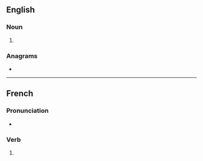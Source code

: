 ==English==

===Noun===
{{head|en|noun plural form}}

# {{plural of|alumina|lang=en}}

===Anagrams===
* {{anagrams|en|a=aailmnsu|Sulaiman}}

----

==French==

===Pronunciation===
* {{homophones|alumina|aluminât|lang=fr}}

===Verb===
{{head|fr|verb form}}

# {{inflection of|fr|aluminer||2|s|past historic}}
